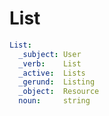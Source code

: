 # List

```yaml
List:
  _subject: User
  _verb:    List
  _active:  Lists
  _gerund:  Listing
  _object:  Resource
  noun:     string
```